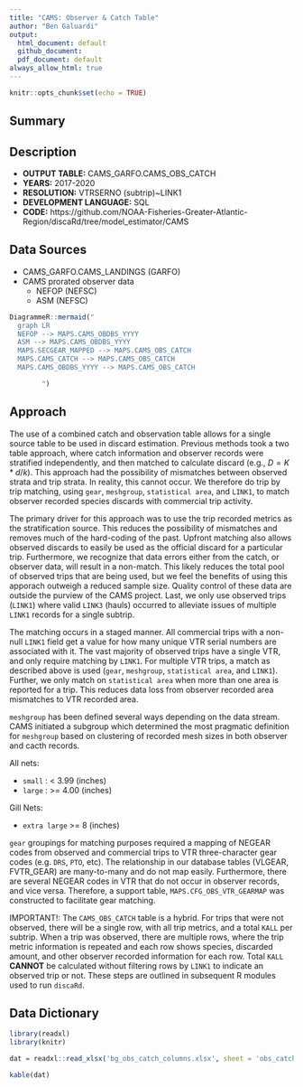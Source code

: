 ```yaml
---
title: "CAMS: Observer & Catch Table"
author: "Ben Galuardi"
output:
  html_document: default
  github_document:
  pdf_document: default
always_allow_html: true
---
```


```r
knitr::opts_chunk$set(echo = TRUE)
```

## Summary


## Description

- **OUTPUT TABLE:** CAMS_GARFO.CAMS_OBS_CATCH
- **YEARS:** 2017-2020
- **RESOLUTION:** VTRSERNO (subtrip)~LINK1
- **DEVELOPMENT LANGUAGE:** SQL
- **CODE:** https://github.com/NOAA-Fisheries-Greater-Atlantic-Region/discaRd/tree/model_estimator/CAMS


## Data Sources
- CAMS_GARFO.CAMS_LANDINGS (GARFO)
- CAMS prorated observer data
	+ NEFOP (NEFSC)
	+ ASM (NEFSC)

```r
DiagrammeR::mermaid("
  graph LR
  NEFOP --> MAPS.CAMS_OBDBS_YYYY
  ASM --> MAPS.CAMS_OBDBS_YYYY
  MAPS.SECGEAR_MAPPED --> MAPS.CAMS_OBS_CATCH
  MAPS.CAMS_CATCH --> MAPS.CAMS_OBS_CATCH
  MAPS.CAMS_OBDBS_YYYY --> MAPS.CAMS_OBS_CATCH

        ")
```

## Approach

The use of a combined catch and observation table allows for a single source table to be used in discard estimation. Previous methods took a two table approach, where catch information and observer records were stratified independently, and then matched to calculate discard (e.g., $D = K*d/k$). This approach had the possibility of mismatches between observed strata and trip strata. In reality, this cannot occur. We therefore do trip by trip matching, using `gear`, `meshgroup`, `statistical area`, and `LINK1`, to match observer recorded species discards with commercial trip activity. 

The primary driver for this approach was to use the trip recorded metrics as the stratification source. This reduces the possibility of mismatches and removes much of the hard-coding of the past. Upfront matching also allows observed discards to easily be used as the official discard for a particular trip. Furthermore, we recognize that data errors either from the catch, or observer data, will result in a non-match. This likely reduces the total pool of observed trips that are being used, but we feel the benefits of using this apporach outweigh a reduced sample size. Quality control of these data are outside the purview of the CAMS project. Last, we only use observed trips (`LINK1`) where valid `LINK3` (hauls) occurred to alleviate issues of multiple `LINK1` records for a single subtrip. 

The matching occurs in a staged manner. All commercial trips with a non-null `LINK1` field get a value for how many unique VTR serial numbers are associated with it. The vast majority of observed trips have a single VTR, and only require matching by `LINK1`. For multiple VTR trips, a match as described above is used (`gear`, `meshgroup`, `statistical area`, and `LINK1`). Further, we only match on `statistical area` when more than one area is reported for a trip. This reduces data loss from observer recorded area mismatches to VTR recorded area.

`meshgroup` has been defined several ways depending on the data stream. CAMS initiated a subgroup which determined the most pragmatic definition for `meshgroup` based on clustering of recorded mesh sizes in both observer and cacth records.

All nets: 

- `small` : < 3.99 (inches)
<!-- - `medium` :  4-5.74 (inches) -->
- `large` : >= 4.00 (inches)

Gill Nets:

- `extra large` >= 8 (inches)

`gear` groupings for matching purposes required a mapping of NEGEAR codes from observed and commercial trips to VTR three-character gear codes (e.g. `DRS`, `PTO`, etc). The relationship in our database tables (VLGEAR, FVTR_GEAR) are many-to-many and do not map easily. Furthermore, there are several NEGEAR codes in VTR that do not occur in observer records, and vice versa. Therefore, a support table, `MAPS.CFG_OBS_VTR_GEARMAP` was constructed to facilitate gear matching. 

IMPORTANT!: The `CAMS_OBS_CATCH` table is a hybrid. For trips that were not observed, there will be a single row, with all trip metrics, and a total `KALL` per subtrip. When a trip was observed, there are multiple rows, where the trip metric information is repeated and each row shows species, discarded amount, and other observer recorded information for each row. Total `KALL` **CANNOT** be calculated without filtering rows by `LINK1` to indicate an observed trip or not. These steps are outlined in subsequent R modules used to run `discaRd`. 

## Data Dictionary

```r

library(readxl)
library(knitr)

dat = readxl::read_xlsx('bg_obs_catch_columns.xlsx', sheet = 'obs_catch')

kable(dat)

```


